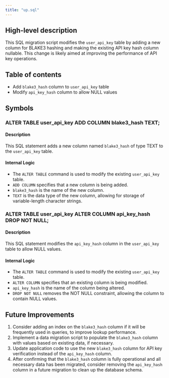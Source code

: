 ```yaml
---
title: "up.sql"
---
```


## High-level description
This SQL migration script modifies the `user_api_key` table by adding a new column for BLAKE3 hashing and making the existing API key hash column nullable. This change is likely aimed at improving the performance of API key operations.

## Table of contents
- Add `blake3_hash` column to `user_api_key` table
- Modify `api_key_hash` column to allow NULL values

## Symbols

### ALTER TABLE user_api_key ADD COLUMN blake3_hash TEXT;
#### Description
This SQL statement adds a new column named `blake3_hash` of type TEXT to the `user_api_key` table.

#### Internal Logic
- The `ALTER TABLE` command is used to modify the existing `user_api_key` table.
- `ADD COLUMN` specifies that a new column is being added.
- `blake3_hash` is the name of the new column.
- `TEXT` is the data type of the new column, allowing for storage of variable-length character strings.

### ALTER TABLE user_api_key ALTER COLUMN api_key_hash DROP NOT NULL;
#### Description
This SQL statement modifies the `api_key_hash` column in the `user_api_key` table to allow NULL values.

#### Internal Logic
- The `ALTER TABLE` command is used to modify the existing `user_api_key` table.
- `ALTER COLUMN` specifies that an existing column is being modified.
- `api_key_hash` is the name of the column being altered.
- `DROP NOT NULL` removes the NOT NULL constraint, allowing the column to contain NULL values.

## Future Improvements
1. Consider adding an index on the `blake3_hash` column if it will be frequently used in queries, to improve lookup performance.
2. Implement a data migration script to populate the `blake3_hash` column with values based on existing data, if necessary.
3. Update application code to use the new `blake3_hash` column for API key verification instead of the `api_key_hash` column.
4. After confirming that the `blake3_hash` column is fully operational and all necessary data has been migrated, consider removing the `api_key_hash` column in a future migration to clean up the database schema.